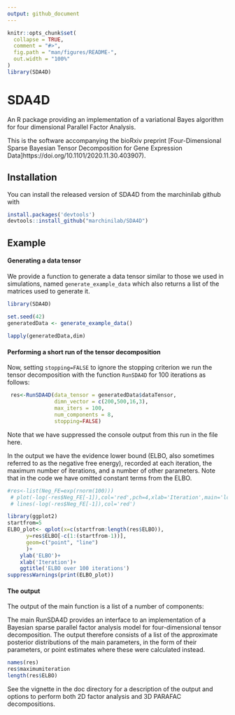 ```yaml
---
output: github_document
---
```


<!-- README.md is generated from README.Rmd. Please edit that file -->

```r
knitr::opts_chunk$set(
  collapse = TRUE,
  comment = "#>",
  fig.path = "man/figures/README-",
  out.width = "100%"
)
library(SDA4D)
```
# SDA4D

An R package providing an implementation of a variational Bayes algorithm for 
four dimensional Parallel Factor Analysis.  

This is the software accompanying the bioRxiv preprint  [Four-Dimensional Sparse Bayesian Tensor Decomposition for Gene Expression Data]https://doi.org/10.1101/2020.11.30.403907).

## Installation

You can install the released version of SDA4D from the marchinilab github with

``` r
install.packages('devtools')
devtools::install_github("marchinilab/SDA4D")

```

## Example
#### Generating a data tensor

We provide a function to generate a data tensor similar to those we used in simulations, named `generate_example_data` which also returns a list of the matrices used to generate it.

```r
library(SDA4D)

set.seed(42)
generatedData <- generate_example_data()
 
lapply(generatedData,dim)
```

#### Performing a short run of the tensor decomposition

Now, setting `stopping=FALSE` to ignore the stopping criterion we run the tensor decomposition with the function `RunSDA4D` for 100 iterations as follows:

```r
 res<-RunSDA4D(data_tensor = generatedData$dataTensor,
               dimn_vector = c(200,500,16,3),
               max_iters = 100,
               num_components = 8,
               stopping=FALSE)
```
Note that we have suppressed the console output from this run in the file here.

In the output we have the evidence lower bound (ELBO, also sometimes referred to as the negative free energy), recorded at each iteration, the maximum number of iterations, and a number of other parameters.  Note that in the code we have omitted constant terms from the ELBO.

```r
#res<-list(Neg_FE=exp(rnorm(100)))
 # plot(-log(-res$Neg_FE[-1]),col='red',pch=4,xlab='Iteration',main='log(ELBO) over 100 iterations')
 # lines(-log(-res$Neg_FE[-1]),col='red')
```

```r
library(ggplot2)
startfrom=5
ELBO_plot<- qplot(x=c(startfrom:length(res$ELBO)),
      y=res$ELBO[-c(1:(startfrom-1))],
      geom=c("point", "line")
      )+
    ylab('ELBO')+
    xlab('Iteration')+
    ggtitle('ELBO over 100 iterations')
suppressWarnings(print(ELBO_plot))
```


#### The output

The output of the main function is a list of a number of components:

The main RunSDA4D provides an interface to an implementation of a Bayesian sparse parallel factor analysis model for four-dimensional tensor decomposition.  The output therefore consists of a list of the approximate posterior distributions of the main parameters, in the form of their parameters, or point estimates where these were calculated instead.  

```r
names(res)
res$maximumiteration
length(res$ELBO)
```

See the vignette in the doc directory for a description of the output and options to perform both 2D factor analysis and 3D PARAFAC decompositions.